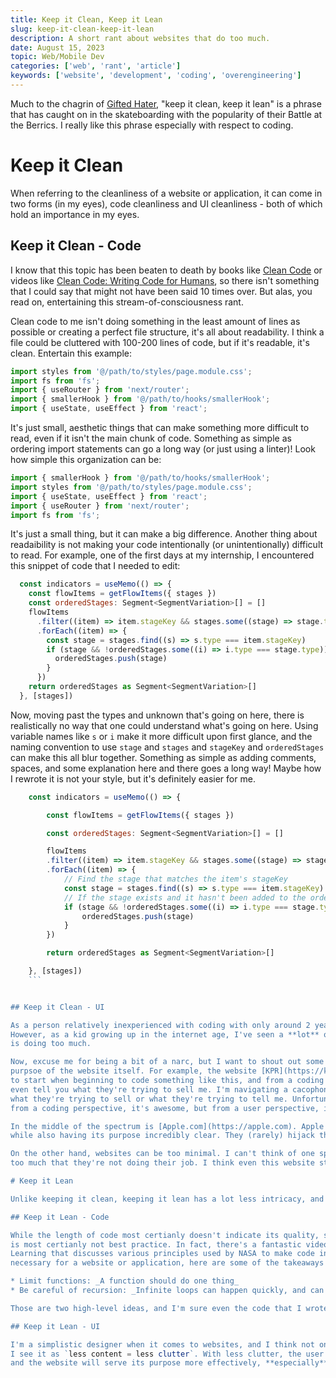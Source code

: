 ```yaml
---
title: Keep it Clean, Keep it Lean
slug: keep-it-clean-keep-it-lean
description: A short rant about websites that do too much.
date: August 15, 2023
topic: Web/Mobile Dev
categories: ['web', 'rant', 'article']
keywords: ['website', 'development', 'coding', 'overengineering']
---
```


Much to the chagrin of [Gifted Hater](https://www.youtube.com/channel/UC82d7bBOUmsE_b8crhEgSIw), "keep it clean, keep it lean" 
is a phrase that has caught on in the skateboarding with the popularity of their Battle at the Berrics. I really like this phrase especially with respect to coding. 

# Keep it Clean

When referring to the cleanliness of a website or application, it can come in two forms (in my eyes), code cleanliness and UI 
cleanliness - both of which hold an importance in my eyes.

## Keep it Clean - Code

I know that this topic has been beaten to death by books like [Clean Code](https://www.amazon.com/Clean-Code-Handbook-Software-Craftsmanship/dp/0132350882) 
or videos like [Clean Code: Writing Code for Humans](https://www.youtube.com/watch?v=7EmboKQH8lM), so there isn't something that I could say that might 
not have been said 10 times over. But alas, you read on, entertaining this stream-of-consciousness rant. 

Clean code to me isn't doing something in the least amount of lines as possible or creating a perfect file structure, it's all 
about readability. I think a file could be cluttered with 100-200 lines of code, but if it's readable, it's clean. Entertain this example:

```javascript
import styles from '@/path/to/styles/page.module.css';
import fs from 'fs';
import { useRouter } from 'next/router';
import { smallerHook } from '@/path/to/hooks/smallerHook';
import { useState, useEffect } from 'react';
```

It's just small, aesthetic things that can make something more difficult to read, even if it isn't the main chunk of code. 
Something as simple as ordering import statements can go a long way (or just using a linter)! Look how simple this organization can be:

```javascript
import { smallerHook } from '@/path/to/hooks/smallerHook';
import styles from '@/path/to/styles/page.module.css';
import { useState, useEffect } from 'react';
import { useRouter } from 'next/router';
import fs from 'fs';
```

It's just a small thing, but it can make a big difference. Another thing about readaibility is not making your code intentionally (or unintentionally) 
difficult to read. For example, one of the first days at my internship, I encountered this snippet of code that I needed to edit:

```javascript
  const indicators = useMemo(() => {
    const flowItems = getFlowItems({ stages })
    const orderedStages: Segment<SegmentVariation>[] = []
    flowItems
      .filter((item) => item.stageKey && stages.some((stage) => stage.type === item.stageKey))
      .forEach((item) => {
        const stage = stages.find((s) => s.type === item.stageKey)
        if (stage && !orderedStages.some((i) => i.type === stage.type)) {
          orderedStages.push(stage)
        }
      })
    return orderedStages as Segment<SegmentVariation>[]
  }, [stages])
```

Now, moving past the types and unknown that's going on here, there is realistically no way that one could understand what's going on here. 
Using variable names like `s` or `i` make it more difficult upon first glance, and 
the naming convention to use `stage` and `stages` and `stageKey` 
and `orderedStages` can make this all blur together. Something as simple as adding comments, spaces, and some 
explanation here and there goes a long way! Maybe how I rewrote it is not your style, but it's definitely easier for me.

```javascript
    const indicators = useMemo(() => {

        const flowItems = getFlowItems({ stages })

        const orderedStages: Segment<SegmentVariation>[] = []

        flowItems
        .filter((item) => item.stageKey && stages.some((stage) => stage.type === item.stageKey)) // Filter out items that don't have a stageKey or don't have a stage that matches the stageKey
        .forEach((item) => {
            // Find the stage that matches the item's stageKey
            const stage = stages.find((s) => s.type === item.stageKey)
            // If the stage exists and it hasn't been added to the orderedStages array yet, add it
            if (stage && !orderedStages.some((i) => i.type === stage.type)) {
                orderedStages.push(stage)
            }
        })

        return orderedStages as Segment<SegmentVariation>[]

    }, [stages])
    ```


## Keep it Clean - UI

As a person relatively inexperienced with coding with only around 2 years of more serious experience, I can't comment too much on code quality. 
However, as a kid growing up in the internet age, I've seen a **lot** of websites. While I'm no UI master, I can definitely tell when a website 
is doing too much.

Now, excuse me for being a bit of a narc, but I want to shout out some websites that have such talented coders that they actually detract from the
purpsoe of the website itself. For example, the website [KPR](https://kprverse.com/) is absolutely fantastic. I mean I quite literally would have _no idea_ where
to start when beginning to code something like this, and from a coding standpoint, I'm in awe. But, when it comes to the actual purpose of the website - I could barely
even tell you what they're trying to sell me. I'm navigating a cacophony of colors, parallax, sounds, animations, and scrolling features that I can't even tell
what they're trying to sell or what they're trying to tell me. Unfortunately, a decent amount of websites featured on [Awwwards](https://awwwards.com) fall for this - 
from a coding perspective, it's awesome, but from a user perspective, it's a nightmare.

In the middle of the spectrum is [Apple.com](https://apple.com). Apple masterfully combines a clean UI with some interesting features (parallax, animations, scroll bars, etc)
while also having its purpose incredibly clear. They (rarely) hijack the user's ablity to scroll or navigate, make information clear and concise, and have a clear call to action.

On the other hand, websites can be too minimal. I can't think of one specifically, but I can envision websites that are doing so little, attempting to embrace minimalism
too much that they're not doing their job. I think even this website starts to enter a grey area right above being too minimalistic. 

# Keep it Lean

Unlike keeping it clean, keeping it lean has a lot less intricacy, and is generally applicable to both code and UI without much distinction.

## Keep it Lean - Code

While the length of code most certianly doesn't indicate its quality, strength, or readability, we can generally agree that 1,000+ lines of code in a single file 
is most certianly not best practice. In fact, there's a fantastic video about [how to make space-proof code](https://www.youtube.com/watch?v=GWYhtksrmhE) by Low Level
Learning that discusses various principles used by NASA to make code incredibly safe. While we can certianly agree that having such a high standard for code is not
necessary for a website or application, here are some of the takeaways that I try to implement in my code:

* Limit functions: _A function should do one thing_
* Be careful of recursion: _Infinite loops can happen quickly, and can be difficult to debug_

Those are two high-level ideas, and I'm sure even the code that I wrote this website with doesn't follow those principles, but hey! I'm working on it. 

## Keep it Lean - UI

I'm a simplistic designer when it comes to websites, and I think not only is it easier on the coder, but it's easy on the eyes. 
I see it as `less content = less clutter`. With less clutter, the user is directed to what actually matters, 
and the website will serve its purpose more effectively, **especially** those that are selling products.





